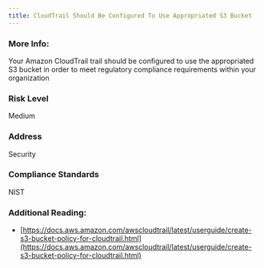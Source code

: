 ```yaml
---
title: CloudTrail Should Be Configured To Use Appropriated S3 Bucket
---
```


### More Info:

Your Amazon CloudTrail trail should be configured to use the appropriated S3 bucket in order to meet regulatory compliance requirements within your organization

### Risk Level

Medium

### Address

Security

### Compliance Standards

NIST

### Additional Reading:

- [https://docs.aws.amazon.com/awscloudtrail/latest/userguide/create-s3-bucket-policy-for-cloudtrail.html](https://docs.aws.amazon.com/awscloudtrail/latest/userguide/create-s3-bucket-policy-for-cloudtrail.html)
